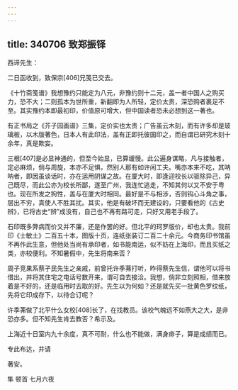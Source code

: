 ```yaml
---
---
---
```

title: 340706 致郑振铎
---




西谛先生：

二日函收到，致保宗[406]兄笺已交去。

《十竹斋笺谱》我想豫约只能定为八元，非豫约则十二元，盖一者中国人之购买力，恐不大；二则孤本为世所重，新翻即为人所轻，定价太贵，深恐购者裹足不至。其实豫约本即最初印，价值原可增大，但中国读者恐未必想到这一著也。

有正书局之《芥子园画谱》三集，定价实也太贵；广告虽云木刻，而有许多却是玻璃板，以木版著色，日本人有此印法，盖有正即托彼国印之，而自谓已研究木刻十余年，真是欺妄。

三根[407]是必显神通的，但至今始显，已算缓慢。此公遍身谋略，凡与接触者，定必麻烦，倘与周旋，本亦不足惧，然别人那有如许闲工夫。嘴亦本来不吃，其呐呐者，即因虽谈话时，亦在运用阴谋之故。在厦大时，即逢迎校长以驱除异己，异己既尽，而此公亦为校长所鄙，遂至广州，我连忙逃走，不知其何以又不安于粤也。现在所发之狗性，盖与在厦大时相同。最好是不与相涉，否则钩心斗角之事，层出不穷，真使人不胜其扰。其实，他是有破坏而无建设的，只要看他的《古史辨》，已将古史“辨”成没有，自己也不再有路可走，只好又用老手段了。

石印既多弊病而价又并不廉，还是作罢的好。但北平的珂罗版价，却也太贵。我前印《士敏土》二百五十本，图版十页，连纸张装订二百二十余元。今商务印书馆虽不再作此生意，但他处当尚有承印者，如书能南运，似不妨在上海印，而且买纸之类，亦较便利。不知暑假中，先生将南来否？

周子竞果系蔡孑民先生之亲戚，前曾托许季茀打听，昨得蔡先生信，谓他可以将书借出，并将其住宅之电话号数开来，谓可自去接洽。我想，倘非立刻照相，借来放着是不好的，还是临用时去取的好。先生以为何如？还是就先买一批黄色罗纹纸，先将它印成存下，以待合订呢？

许季茀做了北平什么女校[408]长了，在找教员。该校气魄远不如燕大之大，是非恐亦多。但不知先生肯去教否？希示及。

上海近十日室内九十余度，真不可耐，什么也不能做，满身痱子，算是成绩而已。

专此布达，并请

著安。

隼 顿首 七月六夜